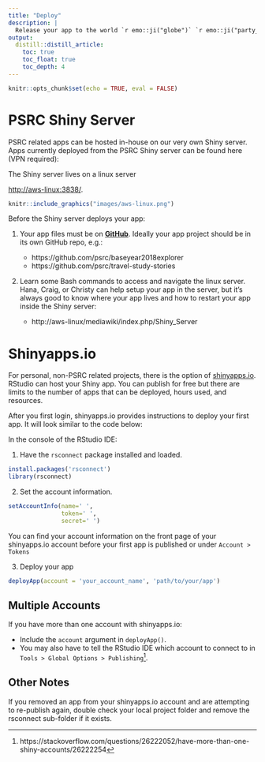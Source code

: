 ```yaml
---
title: "Deploy"
description: |
  Release your app to the world `r emo::ji("globe")` `r emo::ji("party_popper")`
output: 
  distill::distill_article:
    toc: true
    toc_float: true
    toc_depth: 4
---
```


```r
knitr::opts_chunk$set(echo = TRUE, eval = FALSE)
```

# PSRC Shiny Server

PSRC related apps can be hosted in-house on our very own Shiny server. Apps currently deployed from the PSRC Shiny server can be found here (VPN required): 

<aside>
The Shiny server lives on a linux server
</aside>

[http://aws-linux:3838/](http://aws-linux:3838/).

```r
knitr::include_graphics("images/aws-linux.png")
```



Before the Shiny server deploys your app:

1. Your app files must be on [**GitHub**](https://github.com/psrc). Ideally your app project should be in its own GitHub repo, e.g.:

    - https://github.com/psrc/baseyear2018explorer
    - https://github.com/psrc/travel-study-stories
  
2. Learn some Bash commands to access and navigate the linux server. Hana, Craig, or Christy can help setup your app in the server, but it's always good to know where your app lives and how to restart your app inside the Shiny server:

    - http://aws-linux/mediawiki/index.php/Shiny_Server


# Shinyapps.io

For personal, non-PSRC related projects, there is the option of [shinyapps.io](https://www.shinyapps.io/). RStudio can host your Shiny app. You can publish for free but there are limits to the number of apps that can be deployed, hours used, and resources.

After you first login, shinyapps.io provides instructions to deploy your first app. It will look similar to the code below: 

In the console of the RStudio IDE:

1. Have the `rsconnect` package installed and loaded.

```r
install.packages('rsconnect')
library(rsconnect)
```

2. Set the account information.

```r
setAccountInfo(name=' ',
               token=' ',
               secret=' ')
```

You can find your account information on the front page of your shinyapps.io account before your first app is published or under `Account > Tokens`


3. Deploy your app

```r
deployApp(account = 'your_account_name', 'path/to/your/app')
```

## Multiple Accounts

If you have more than one account with shinyapps.io:

- Include the `account` argument in `deployApp()`. 
- You may also have to tell the RStudio IDE which account to connect to in `Tools > Global Options > Publishing`[^1].

[^1]: https://stackoverflow.com/questions/26222052/have-more-than-one-shiny-accounts/26222254

## Other Notes

If you removed an app from your shinyapps.io account and are attempting to re-publish again, double check your local project folder and remove the rsconnect sub-folder if it exists. 

